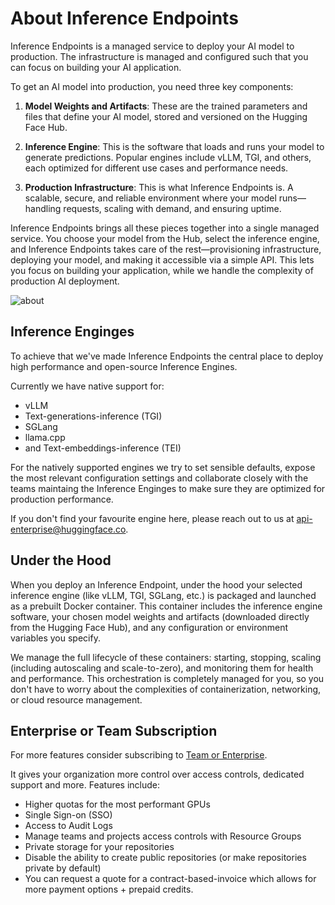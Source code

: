 # About Inference Endpoints

Inference Endpoints is a managed service to deploy your AI model to production. The infrastructure is managed and configured such that
you can focus on building your AI application. 

To get an AI model into production, you need three key components:

1. **Model Weights and Artifacts**: These are the trained parameters and files that define your AI model, stored and versioned on the
Hugging Face Hub.

2. **Inference Engine**: This is the software that loads and runs your model to generate predictions. Popular engines include vLLM, TGI, and
others, each optimized for different use cases and performance needs.

3. **Production Infrastructure**: This is what Inference Endpoints is. A scalable, secure, and reliable environment where your model runs—handling
requests, scaling with demand, and ensuring uptime.

Inference Endpoints brings all these pieces together into a single managed service. You choose your model from the Hub, select the
inference engine, and Inference Endpoints takes care of the rest—provisioning infrastructure, deploying your model, and making it
accessible via a simple API. This lets you focus on building your application, while we handle the complexity of production AI deployment.

![about](https://raw.githubusercontent.com/huggingface/hf-endpoints-documentation/update/large-rewrite/assets/about.png)

## Inference Enginges

To achieve that we've made Inference Endpoints the central place to deploy high performance and open-source Inference Engines.

Currently we have native support for:
- vLLM
- Text-generations-inference (TGI)
- SGLang
- llama.cpp
- and Text-embeddings-inference (TEI)

For the natively supported engines we try to set sensible defaults, expose the most relevant configuration settings and collaborate closely
with the teams maintaing the Inference Enginges to make sure they are optimized for production performance.

If you don't find your favourite engine here, please reach out to us at [api-enterprise@huggingface.co](api-enterprise@huggingface.co).

## Under the Hood

When you deploy an Inference Endpoint, under the hood your selected inference engine (like vLLM, TGI, SGLang, etc.) is packaged
and launched as a prebuilt Docker container. This container includes the inference engine software, your chosen model
weights and artifacts (downloaded directly from the Hugging Face Hub), and any configuration or environment variables you specify.

We manage the full lifecycle of these containers: starting, stopping, scaling (including autoscaling and scale-to-zero),
and monitoring them for health and performance. This orchestration is completely managed for you, so you don't have to worry about
the complexities of containerization, networking, or cloud resource management.

## Enterprise or Team Subscription 

For more features consider subscribing to [Team or Enterprise](https://huggingface.co/enterprise).

It gives your organization more control over access controls, dedicated support and more. Features include:
- Higher quotas for the most performant GPUs
- Single Sign-on (SSO)
- Access to Audit Logs
- Manage teams and projects access controls with Resource Groups
- Private storage for your repositories
- Disable the ability to create public repositories (or make repositories private by default)
- You can request a quote for a contract-based-invoice which allows for more payment options + prepaid credits.
